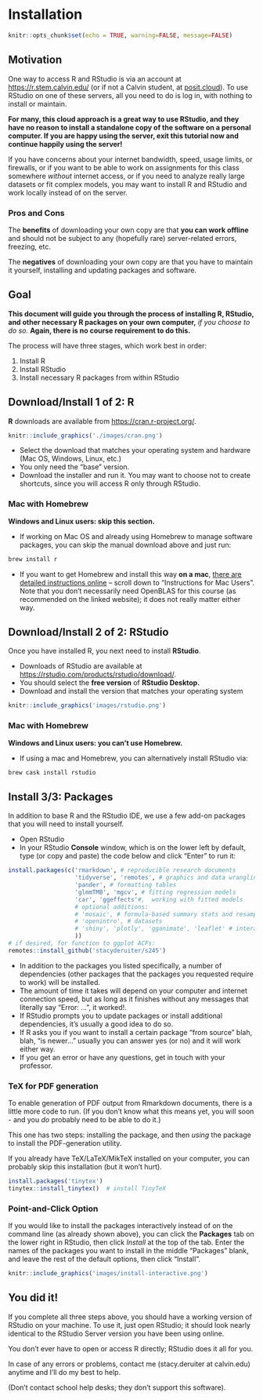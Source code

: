 # Installation

```r
knitr::opts_chunk$set(echo = TRUE, warning=FALSE, message=FALSE)
```

## Motivation

One way to access R and RStudio is via an account at <https://r.stem.calvin.edu/> (or if not a Calvin student, at [posit.cloud](https://posit.cloud)). To use RStudio on one of these servers, all you need to do is log in, with nothing to install or maintain.

**For many, this cloud approach is a great way to use RStudio, and they have no reason to install a standalone copy of the software on a personal computer. If you are happy using the server, exit this tutorial now and continue happily using the server!**

If you have concerns about your internet bandwidth, speed, usage limits, or firewalls, or if you want to be able to work on assignments for this class somewhere *without* internet access, or if you need to analyze really large datasets or fit complex models, you may want to install R and RStudio and work locally instead of on the server.

### Pros and Cons

The **benefits** of downloading your own copy are that **you can work offline** and should not be subject to any (hopefully rare) server-related errors, freezing, etc.

The **negatives** of downloading your own copy are that you have to maintain it yourself, installing and updating packages and software.

## Goal

**This document will guide you through the process of installing R, RStudio, and other necessary R packages on your own computer,** *if you choose to do so.* **Again, there is no course requirement to do this.**

The process will have three stages, which work best in order:

1.  Install R
2.  Install RStudio
3.  Install necessary R packages from within RStudio

## Download/Install 1 of 2: R

**R** downloads are available from <https://cran.r-project.org/>.

```r
knitr::include_graphics('./images/cran.png')
```

-   Select the download that matches your operating system and hardware (Mac OS, Windows, Linux, etc.)
-   You only need the "base" version.
-   Download the installer and run it. You may want to choose not to create shortcuts, since you will access R only through RStudio.

### Mac with Homebrew

**Windows and Linux users: skip this section.**

-   If working on Mac OS and already using Homebrew to manage software packages, you can skip the manual download above and just run:

```r
brew install r
```

-   If you want to get Homebrew and install this way **on a mac**, [there are detailed instructions online](https://www.r-bloggers.com/how-to-install-r-on-mac-ubuntu-and-windows/){target="_blank"} -- scroll down to "Instructions for Mac Users". Note that you don't necessarily need OpenBLAS for this course (as recommended on the linked website); it does not really matter either way.

## Download/Install 2 of 2: RStudio

Once you have installed R, you next need to install **RStudio**.

-   Downloads of RStudio are available at <https://rstudio.com/products/rstudio/download/>.
-   You should select the **free version** of **RStudio Desktop.**
-   Download and install the version that matches your operating system

```r
knitr::include_graphics('images/rstudio.png')
```

### Mac with Homebrew

**Windows and Linux users: you can't use Homebrew.**

-   If using a mac and Homebrew, you can alternatively install RStudio via:

```r
brew cask install rstudio
```

## Install 3/3: Packages

In addition to base R and the RStudio IDE, we use a few add-on packages that you will need to install yourself.

-   Open RStudio
-   In your RStudio **Console** window, which is on the lower left by default, type (or copy and paste) the code below and click "Enter" to run it:

```r
install.packages(c('rmarkdown', # reproducible research documents
                   'tidyverse', 'remotes', # graphics and data wrangling
                   'pander', # formatting tables
                   'glmmTMB', 'mgcv', # fitting regression models
                   'car', 'ggeffects'#,  working with fitted models
                   # optional additions:
                   # 'mosaic', # formula-based summary stats and resampling
                   # 'openintro', # datasets
                   # 'shiny', 'plotly', 'gganimate', 'leaflet' # interactive graphics/maps
                   )) 
# if desired, for function to ggplot ACFs:
remotes::install_github('stacyderuiter/s245')
```

-   In addition to the packages you listed specifically, a number of dependencies (other packages that the packages you requested require to work) will be installed.
-   The amount of time it takes will depend on your computer and internet connection speed, but as long as it finishes without any messages that literally say "Error: ...", it worked!.
-   If RStudio prompts you to update packages or install additional dependencies, it's usually a good idea to do so.
-   If R asks you if you want to install a certain package "from source" blah, blah, "is newer..." usually you can answer yes (or no) and it will work either way.
-   If you get an error or have any questions, get in touch with your professor.

### TeX for PDF generation

To enable generation of PDF output from Rmarkdown documents, there is a little more code to run. (If you don't know what this means yet, you will soon - and you *do* probably need to be able to do it.)

This one has two steps: installing the package, and then *using* the package to install the PDF-generation utility.

If you already have TeX/LaTeX/MikTeX installed on your computer, you can probably skip this installation (but it won't hurt).

```r
install.packages('tinytex')
tinytex::install_tinytex()  # install TinyTeX
```

### Point-and-Click Option

If you would like to install the packages interactively instead of on the command line (as already shown above), you can click the **Packages** tab on the lower right in RStudio, then click *Install* at the top of the tab. Enter the names of the packages you want to install in the middle "Packages" blank, and leave the rest of the default options, then click "Install".

```r
knitr::include_graphics('images/install-interactive.png')
```

## You did it!

If you complete all three steps above, you should have a working version of RStudio on your machine. To use it, just open RStudio; it should look nearly identical to the RStudio Server version you have been using online.

You don't ever have to open or access R directly; RStudio does it all for you.

In case of any errors or problems, contact me (stacy.deruiter at calvin.edu) anytime and I'll do my best to help.

(Don't contact school help desks; they don't support this software).
